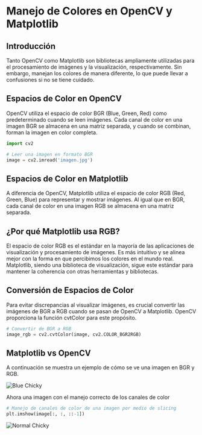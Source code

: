 # Manejo de Colores en OpenCV y Matplotlib

## Introducción

Tanto OpenCV como Matplotlib son bibliotecas ampliamente utilizadas para el procesamiento de imágenes y la visualización, respectivamente. Sin embargo, manejan los colores de manera diferente, lo que puede llevar a confusiones si no se tiene cuidado.

## Espacios de Color en OpenCV

OpenCV utiliza el espacio de color BGR (Blue, Green, Red) como predeterminado cuando se leen imágenes. Cada canal de color en una imagen BGR se almacena en una matriz separada, y cuando se combinan, forman la imagen en color completa.

```python
import cv2

# Leer una imagen en formato BGR
image = cv2.imread('imagen.jpg')
```

## Espacios de Color en Matplotlib

A diferencia de OpenCV, Matplotlib utiliza el espacio de color RGB (Red, Green, Blue) para representar y mostrar imágenes. Al igual que en BGR, cada canal de color en una imagen RGB se almacena en una matriz separada.

## ¿Por qué Matplotlib usa RGB?

El espacio de color RGB es el estándar en la mayoría de las aplicaciones de visualización y procesamiento de imágenes. Es más intuitivo y se alinea mejor con la forma en que percibimos los colores en el mundo real. Matplotlib, siendo una biblioteca de visualización, sigue este estándar para mantener la coherencia con otras herramientas y bibliotecas.

## Conversión de Espacios de Color

Para evitar discrepancias al visualizar imágenes, es crucial convertir las imágenes de BGR a RGB cuando se pasan de OpenCV a Matplotlib. OpenCV proporciona la función cvtColor para este propósito.

```py copy showLineNumbers
# Convertir de BGR a RGB
image_rgb = cv2.cvtColor(image, cv2.COLOR_BGR2RGB)
```

## Matplotlib vs OpenCV

A continuación se muestra un ejemplo de cómo se ve una imagen en BGR y RGB.

![Blue Chicky](../../../assets/blue_chicky.png)

Ahora una imagen con el manejo correcto de los canales de color

```py copy showLineNumbers
# Manejo de canales de color de una imagen por medio de slicing
plt.imshow(image[:, :, ::-1])
```

![Normal Chicky](../../../assets/chicky.png)
